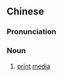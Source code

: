 {{also|平面媒体}}
==Chinese==
{{zh-forms|s=平面媒体|type=22}}

===Pronunciation===
{{zh-pron
|m=píngmiàn méitǐ
|cat=n
}}

===Noun===
{{zh-noun}}

# [[print]] [[media]]
